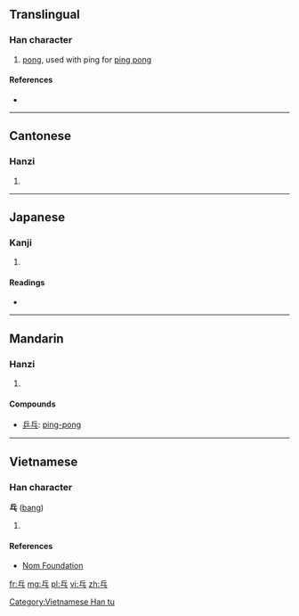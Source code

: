 ==Translingual==

===Han character===
{{Han char|rn=4|rad=丿|as=05|sn=6|four=7203<sub>1</sub>|canj=人一戈 (OMI)|ids=⿱[[丘]][[丶]]}}

# [[pong]], used with ping for [[ping pong]]

====References====
* {{Han ref|kx=0083.011|dkj=00146|hdz=10038.040|uh=4E53|ud=20051|bh=A5E3|bd=42467}}

----

==Cantonese==

===Hanzi===
{{yue-hanzi|jyut=[[bam1]], [[pong1]]|y=bam1, pong1}}

# {{defn|lang=yue|sort=丿05}}

----

==Japanese==

===Kanji===
{{ja-kanji|grade=uc|rs=丿05}}

# {{defn|lang=ja|sort=丿05}}

====Readings====
* {{ja-readings|on=[[はう]] (hau)|kun=}}

----

==Mandarin==

===Hanzi===
{{cmn-hanzi|pin=[[pāng]] ([[pang1]])|wg=p'ang<sup>1</sup>}}

# {{defn|lang=cmn|sort=丿05}}

====Compounds====
* [[乒乓]]: [[ping-pong]]

----

==Vietnamese==

===Han character===
'''乓''' ([[bang]])

# {{defn|lang=vi}}

====References====
*[http://nomfoundation.org/common/nom_details.php?codepoint=4e53 Nom Foundation]

[[Category:Vietnamese Han tu]]

[[fr:乓]]
[[mg:乓]]
[[pl:乓]]
[[vi:乓]]
[[zh:乓]]